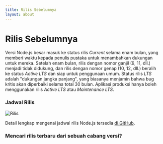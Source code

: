 ```yaml
---
title: Rilis Sebelumnya
layout: about
---
```


# Rilis Sebelumnya

Versi Node.js besar masuk ke status rilis _Current_ selama enam bulan, yang memberi waktu kepada penulis pustaka untuk menambahkan dukungan untuk mereka.
Setelah enam bulan, rilis dengan nomor ganjil (9, 11, dll.) menjadi tidak didukung, dan rilis dengan nomor genap (10, 12, dll.) beralih ke status _Active LTS_ dan siap untuk penggunaan umum.
Status rilis _LTS_ adalah "dukungan jangka panjang", yang biasanya menjamin bahwa bug kritis akan diperbaiki selama total 30 bulan.
Aplikasi produksi hanya boleh menggunakan rilis _Active LTS_ atau _Maintenance LTS_.

### Jadwal Rilis

![Rilis](https://raw.githubusercontent.com/nodejs/Release/main/schedule.svg?sanitize=true)

Detail lengkap mengenai jadwal rilis Node.js tersedia [di GitHub](https://github.com/nodejs/release#release-schedule).

### Mencari rilis terbaru dari sebuah cabang versi?

<DownloadReleasesTable />
